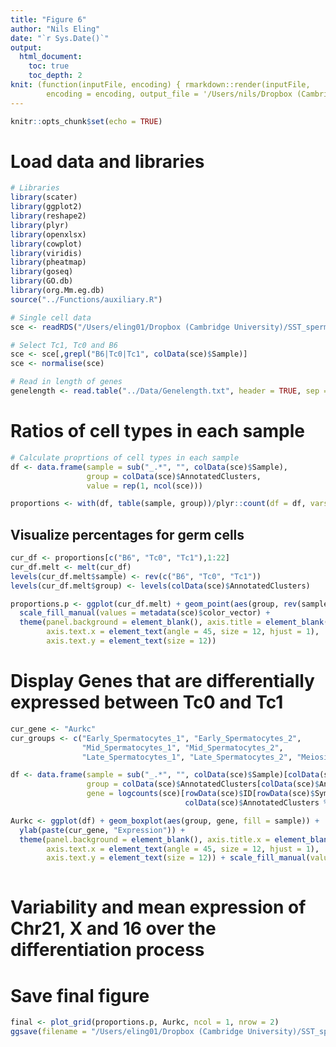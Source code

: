 ```yaml
---
title: "Figure 6"
author: "Nils Eling"
date: "`r Sys.Date()`"
output: 
  html_document:
    toc: true
    toc_depth: 2
knit: (function(inputFile, encoding) { rmarkdown::render(inputFile, 
        encoding = encoding, output_file = '/Users/nils/Dropbox (Cambridge University)/SST_spermatocytes/Analysis/Figures/Fig_6.html') })
---
```


```r
knitr::opts_chunk$set(echo = TRUE)
```

# Load data and libraries

```r
# Libraries
library(scater)
library(ggplot2)
library(reshape2)
library(plyr)
library(openxlsx)
library(cowplot)
library(viridis)
library(pheatmap)
library(goseq)
library(GO.db)
library(org.Mm.eg.db)
source("../Functions/auxiliary.R")

# Single cell data
sce <- readRDS("/Users/eling01/Dropbox (Cambridge University)/SST_spermatocytes/Analysis/data/10X_data/SCE_all_clusters.rds")

# Select Tc1, Tc0 and B6
sce <- sce[,grepl("B6|Tc0|Tc1", colData(sce)$Sample)]
sce <- normalise(sce)

# Read in length of genes
genelength <- read.table("../Data/Genelength.txt", header = TRUE, sep = "\t")
```

# Ratios of cell types in each sample

```r
# Calculate proprtions of cell types in each sample
df <- data.frame(sample = sub("_.*", "", colData(sce)$Sample),
                 group = colData(sce)$AnnotatedClusters,
                 value = rep(1, ncol(sce)))

proportions <- with(df, table(sample, group))/plyr::count(df = df, vars = "sample")$freq
```

## Visualize percentages for germ cells

```r
cur_df <- proportions[c("B6", "Tc0", "Tc1"),1:22]
cur_df.melt <- melt(cur_df)
levels(cur_df.melt$sample) <- rev(c("B6", "Tc0", "Tc1"))
levels(cur_df.melt$group) <- levels(colData(sce)$AnnotatedClusters)

proportions.p <- ggplot(cur_df.melt) + geom_point(aes(group, rev(sample), size = value, fill = group), shape = 22) +
  scale_fill_manual(values = metadata(sce)$color_vector) + 
  theme(panel.background = element_blank(), axis.title = element_blank(),
        axis.text.x = element_text(angle = 45, size = 12, hjust = 1),
        axis.text.y = element_text(size = 12))
```

# Display Genes that are differentially expressed between Tc0 and Tc1

```r
cur_gene <- "Aurkc"
cur_groups <- c("Early_Spermatocytes_1", "Early_Spermatocytes_2",
                "Mid_Spermatocytes_1", "Mid_Spermatocytes_2",
                "Late_Spermatocytes_1", "Late_Spermatocytes_2", "Meiosis")

df <- data.frame(sample = sub("_.*", "", colData(sce)$Sample)[colData(sce)$AnnotatedClusters %in% cur_groups],
                 group = colData(sce)$AnnotatedClusters[colData(sce)$AnnotatedClusters %in% cur_groups],
                 gene = logcounts(sce)[rowData(sce)$ID[rowData(sce)$Symbol == cur_gene],
                                       colData(sce)$AnnotatedClusters %in% cur_groups])

Aurkc <- ggplot(df) + geom_boxplot(aes(group, gene, fill = sample)) + 
  ylab(paste(cur_gene, "Expression")) +
  theme(panel.background = element_blank(), axis.title.x = element_blank(),
        axis.text.x = element_text(angle = 45, size = 12, hjust = 1),
        axis.text.y = element_text(size = 12)) + scale_fill_manual(values = c("gray25", "snow4", "sienna3"))
  
```

# Variability and mean expression of Chr21, X and 16 over the differentiation process

# Save final figure

```r
final <- plot_grid(proportions.p, Aurkc, ncol = 1, nrow = 2)
ggsave(filename = "/Users/eling01/Dropbox (Cambridge University)/SST_spermatocytes/Analysis/Figures/Fig_5.pdf", final, width = 8, height = 8)
```

